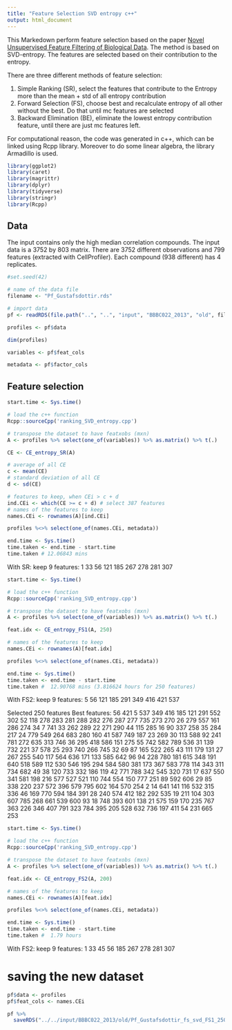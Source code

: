 ```yaml
---
title: "Feature Selection SVD entropy c++"
output: html_document
---
```


This Markedown perform feature selection based on the paper [Novel Unsupervised Feature Filtering of Biological Data](https://academic.oup.com/bioinformatics/article-abstract/22/14/e507/227946/Novel-Unsupervised-Feature-Filtering-of-Biological).
The method is based on SVD-entropy. The features are selected based on their contribution to the entropy.

There are three different methods of feature selection:

1) Simple Ranking (SR), select the features that contribute to the Entropy more than the mean + std of all entropy contribution
2) Forward Selection (FS), choose best and recalculate entropy of all other without the best. Do that until mc features are selected
3) Backward Elimination (BE), eliminate the lowest entropy contribution feature, until there are just mc features left.

For computational reason, the code was generated in c++, which can be linked using Rcpp library.
Moreover to do some linear algebra, the library Armadillo is used.

```r
library(ggplot2)
library(caret)
library(magrittr)
library(dplyr)
library(tidyverse)
library(stringr)
library(Rcpp)
```

## Data

The input contains only the high median correlation compounds.
The input data is a 3752 by 803 matrix.
There are 3752 different observations and 799 features (extracted with CellProfiler).
Each compound (938 different) has 4 replicates.

```r
#set.seed(42)

# name of the data file
filename <- "Pf_Gustafsdottir.rds"

# import data
pf <- readRDS(file.path("..", "..", "input", "BBBC022_2013", "old", filename))

profiles <- pf$data

dim(profiles)

variables <- pf$feat_cols

metadata <- pf$factor_cols

```


## Feature selection

```r
start.time <- Sys.time()

# load the c++ function
Rcpp::sourceCpp('ranking_SVD_entropy.cpp')

# transpose the dataset to have featxobs (mxn)
A <- profiles %>% select(one_of(variables)) %>% as.matrix() %>% t(.)

CE <- CE_entropy_SR(A)

# average of all CE
c <- mean(CE)
# standard deviation of all CE
d <- sd(CE)

# features to keep, when CEi > c + d
ind.CEi <- which(CE >= c + d) # select 387 features
# names of the features to keep
names.CEi <- rownames(A)[ind.CEi]

profiles %<>% select(one_of(names.CEi, metadata))

end.time <- Sys.time()
time.taken <- end.time - start.time
time.taken # 12.06843 mins
```

With SR: keep 9 features: 1 33 56 121 185 267 278 281 307

```r
start.time <- Sys.time()

# load the c++ function
Rcpp::sourceCpp('ranking_SVD_entropy.cpp')

# transpose the dataset to have featxobs (mxn)
A <- profiles %>% select(one_of(variables)) %>% as.matrix() %>% t(.)

feat.idx <- CE_entropy_FS1(A, 250)

# names of the features to keep
names.CEi <- rownames(A)[feat.idx]

profiles %<>% select(one_of(names.CEi, metadata))

end.time <- Sys.time()
time.taken <- end.time - start.time
time.taken #  12.90768 mins (3.816624 hours for 250 features)
```

With FS2: keep 9 features: 5 56 121 185 291 349 416 421 537

Selected 250 features
Best features: 56 421 5 537 349 416 185 121 291 552 302 52 118 278 283 281 288 282 276 287 277 735 273 270 26 279 557 161 286 274 34 7 741 33 262 289 22 271 290 44 115 285 16 90 337 258 35 284 217 24 779 549 264 683 280 160 41 587 749 187 23 269 30 113 588 92 241 781 272 635 313 746 36 295 418 586 151 275 55 742 582 789 536 31 139 732 221 37 578 25 293 740 266 745 32 69 87 165 522 265 43 111 179 131 27 267 255 540 117 564 636 171 133 585 642 96 94 228 780 181 615 348 191 640 518 589 112 530 546 195 294 584 580 381 173 367 583 778 114 343 311 734 682 49 38 120 733 332 186 119 42 771 788 342 545 320 731 17 637 550 341 581 198 216 577 527 521 110 744 554 150 777 251 89 592 606 29 85 338 220 237 572 396 579 795 602 164 570 254 2 14 641 141 116 532 315 336 46 169 770 594 184 391 28 240 574 412 182 292 535 19 211 104 303 607 785 268 661 539 600 93 18 748 393 601 138 21 575 159 170 235 767 363 226 346 407 791 323 784 395 205 528 632 736 197 411 54 231 665 253

```r
start.time <- Sys.time()

# load the c++ function
Rcpp::sourceCpp('ranking_SVD_entropy.cpp')

# transpose the dataset to have featxobs (mxn)
A <- profiles %>% select(one_of(variables)) %>% as.matrix() %>% t(.)

feat.idx <- CE_entropy_FS2(A, 200)

# names of the features to keep
names.CEi <- rownames(A)[feat.idx]

profiles %<>% select(one_of(names.CEi, metadata))

end.time <- Sys.time()
time.taken <- end.time - start.time
time.taken #  1.79 hours
```

With FS2: keep 9 features: 1 33 45 56 185 267 278 281 307

# saving the new dataset
```r

pf$data <- profiles
pf$feat_cols <- names.CEi

pf %>%
  saveRDS("../../input/BBBC022_2013/old/Pf_Gustafsdottir_fs_svd_FS1_250.rds")

```
